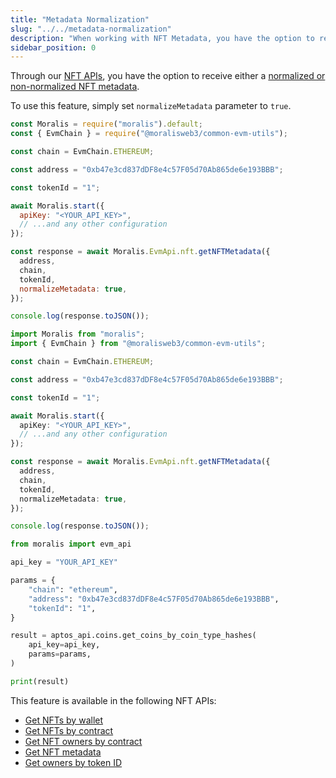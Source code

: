 ```yaml
---
title: "Metadata Normalization"
slug: "../../metadata-normalization"
description: "When working with NFT Metadata, you have the option to receive either a normalized or non-normalized metadata from our NFT APIs."
sidebar_position: 0
---
```



<ApiBanner />

Through our [NFT APIs](/web3-data-api/evm/nft-api), you have the option to receive either a [normalized or non-normalized NFT metadata](/web3-data-api/evm/normalized-vs-non-normalized-metadata).

To use this feature, simply set `normalizeMetadata` parameter to `true`.


<Tabs groupId="programming-language">
  <TabItem value="javascript" label="index.js (JavaScript)" default>

```javascript index.js
const Moralis = require("moralis").default;
const { EvmChain } = require("@moralisweb3/common-evm-utils");

const chain = EvmChain.ETHEREUM;

const address = "0xb47e3cd837dDF8e4c57F05d70Ab865de6e193BBB";

const tokenId = "1";

await Moralis.start({
  apiKey: "<YOUR_API_KEY>",
  // ...and any other configuration
});

const response = await Moralis.EvmApi.nft.getNFTMetadata({
  address,
  chain,
  tokenId,
  normalizeMetadata: true,
});

console.log(response.toJSON());
```

</TabItem>
<TabItem value="typescript" label="index.ts (TypeScript)">

```typescript index.ts
import Moralis from "moralis";
import { EvmChain } from "@moralisweb3/common-evm-utils";

const chain = EvmChain.ETHEREUM;

const address = "0xb47e3cd837dDF8e4c57F05d70Ab865de6e193BBB";

const tokenId = "1";

await Moralis.start({
  apiKey: "<YOUR_API_KEY>",
  // ...and any other configuration
});

const response = await Moralis.EvmApi.nft.getNFTMetadata({
  address,
  chain,
  tokenId,
  normalizeMetadata: true,
});

console.log(response.toJSON());
```

</TabItem>
<TabItem value="python" label="index.py (Python)">

```python index.py
from moralis import evm_api

api_key = "YOUR_API_KEY"

params = {
    "chain": "ethereum",
    "address": "0xb47e3cd837dDF8e4c57F05d70Ab865de6e193BBB",
    "tokenId": "1",
}

result = aptos_api.coins.get_coins_by_coin_type_hashes(
    api_key=api_key,
    params=params,
)

print(result)
```

</TabItem>
</Tabs>

This feature is available in the following NFT APIs:

- [Get NFTs by wallet](/web3-data-api/evm/reference/get-wallet-nfts)
- [Get NFTs by contract](/web3-data-api/evm/reference/get-contract-nfts)
- [Get NFT owners by contract](/web3-data-api/evm/reference/get-nft-owners)
- [Get NFT metadata](/web3-data-api/evm/reference/get-nft-metadata)
- [Get owners by token ID](/web3-data-api/evm/reference/get-nft-token-id-owners)
